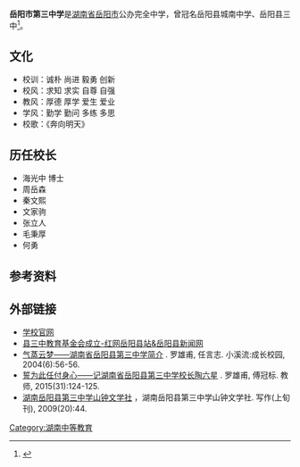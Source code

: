 {{Coord|29.3692003|113.0937117|type:edu_region:CN_source:GoogleMaps|display=title}}
{{Expand|time=2018-02-17T14:14:04+00:00}}
{{or1}}
'''岳阳市第三中学'''是[[湖南省|湖南省]][[岳阳市|岳阳市]]公办完全中学，曾冠名岳阳县城南中学、岳阳县三中<ref>{{Cite book|title=湖南老街|last=欧阳晓东主编|first=|publisher=长沙：湖南文艺出版社|year=2012.03|isbn=978-7-5404-5372-5|location=|pages=366}}</ref>。

{{Infobox school
| name = 岳阳市第三中学
| country = [[中华人民共和国|中华人民共和国]]
| province = [[湖南省|湖南省]]
| address = [[岳阳市|岳阳市]][[岳阳楼区|岳阳楼区]]乾明寺124号
| established = [[1901年|1901年]]（{{Age|1901|0|0|{{CURRENTYEAR}}|0|0}}年歷史）
| principal = 毛小平
| motto = 诚朴 尚进 毅勇 创新
}}

==文化==
*校训：诚朴 尚进 毅勇 创新
*校风：求知 求实 自尊 自强
*教风：厚德 厚学 爱生 爱业
*学风：勤学 勤问 多练 多思
*校歌：《奔向明天》

==历任校长==
*海光中 博士
*周岳森
*秦文熙
*文家驹
*张立人
*毛秉厚
*何勇

==参考资料==
{{reflist}}

==外部链接==
*[https://web.archive.org/web/20180224114349/http://3z.yysedu.cn/html/yyssz/index.html 学校官网]
*[https://web.archive.org/web/20180218024034/http://www.yyxnews.com/thread-22510-1.html 县三中教育基金会成立-红网岳阳县站&岳阳县新闻网]
*[http://www.ixueshu.com/document/29b7ce95e6cf2ea4318947a18e7f9386.html 气蒸云梦——湖南省岳阳县第三中学简介] {{Wayback|url=http://www.ixueshu.com/document/29b7ce95e6cf2ea4318947a18e7f9386.html |date=20180218024105 }}. 罗雄甫, 任言志. 小溪流:成长校园, 2004(6):56-56.
*[http://www.ixueshu.com/document/79743af31a527814318947a18e7f9386.html 誓为此任付身心——记湖南省岳阳县第三中学校长陶六星] {{Wayback|url=http://www.ixueshu.com/document/79743af31a527814318947a18e7f9386.html |date=20180218024121 }}. 罗雄甫, 傅冠标. 教师, 2015(31):124-125.
*[http://www.ixueshu.com/document/0ce44febde01db53.html 湖南岳阳县第三中学山钟文学社] {{Wayback|url=http://www.ixueshu.com/document/0ce44febde01db53.html |date=20180218024119 }}，湖南岳阳县第三中学山钟文学社. 写作(上旬刊), 2009(20):44.
{{学校小作品}}
[[Category:湖南中等教育|Category:湖南中等教育]]